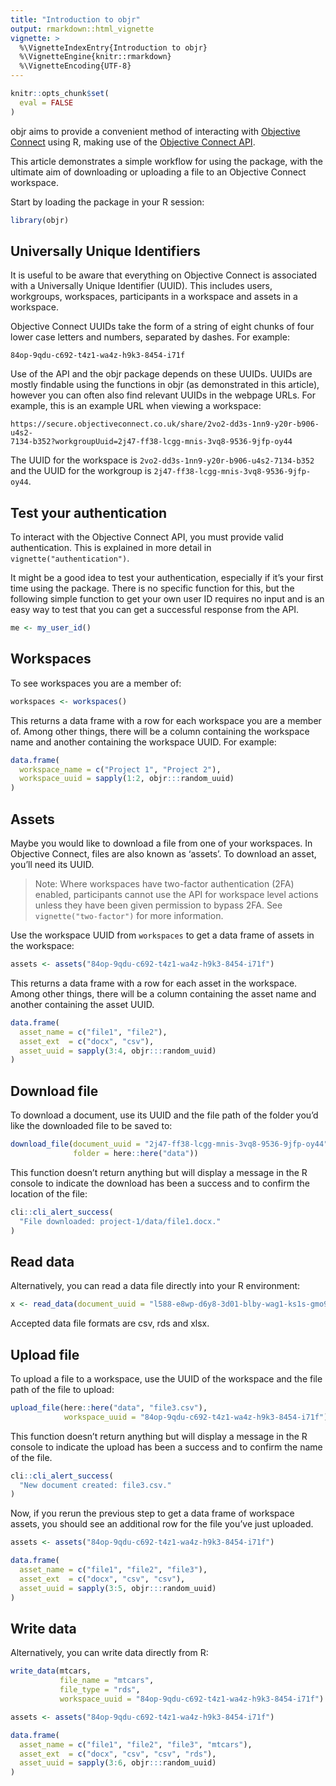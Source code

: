 ```yaml
---
title: "Introduction to objr"
output: rmarkdown::html_vignette
vignette: >
  %\VignetteIndexEntry{Introduction to objr}
  %\VignetteEngine{knitr::rmarkdown}
  %\VignetteEncoding{UTF-8}
---
```


```r
knitr::opts_chunk$set(
  eval = FALSE
)
```

objr aims to provide a convenient method of interacting with [Objective Connect](https://secure.objectiveconnect.co.uk) using R, making use of the [Objective Connect API](https://secure.objectiveconnect.co.uk/publicapi/1/swagger-ui/index.html).

This article demonstrates a simple workflow for using the package, with the ultimate aim of downloading or uploading a file to an Objective Connect workspace.

Start by loading the package in your R session:

```r
library(objr)
```


## Universally Unique Identifiers

It is useful to be aware that everything on Objective Connect is associated with a Universally Unique Identifier (UUID). This includes users, workgroups, workspaces, participants in a workspace and assets in a workspace. 

Objective Connect UUIDs take the form of a string of eight chunks of four lower case letters and numbers, separated by dashes. For example: 

``` 
84op-9qdu-c692-t4z1-wa4z-h9k3-8454-i71f
```

Use of the API and the objr package depends on these UUIDs. UUIDs are mostly findable using the functions in objr (as demonstrated in this article), however you can often also find relevant UUIDs in the webpage URLs. For example, this is an example URL when viewing a workspace:

```
https://secure.objectiveconnect.co.uk/share/2vo2-dd3s-1nn9-y20r-b906-u4s2-
7134-b352?workgroupUuid=2j47-ff38-lcgg-mnis-3vq8-9536-9jfp-oy44
```

The UUID for the workspace is `2vo2-dd3s-1nn9-y20r-b906-u4s2-7134-b352` and the UUID for the workgroup is `2j47-ff38-lcgg-mnis-3vq8-9536-9jfp-oy44`.


## Test your authentication

To interact with the Objective Connect API, you must provide valid authentication. This is explained in more detail in `vignette("authentication")`.

It might be a good idea to test your authentication, especially if it's your first time using the package. There is no specific function for this, but the following simple function to get your own user ID requires no input and is an easy way to test that you can get a successful response from the API.

```r
me <- my_user_id()
```


## Workspaces

To see workspaces you are a member of:

```r
workspaces <- workspaces()
```

This returns a data frame with a row for each workspace you are a member of. Among other things, there will be a column containing the workspace name and another containing the workspace UUID. For example:

```r
data.frame(
  workspace_name = c("Project 1", "Project 2"),
  workspace_uuid = sapply(1:2, objr:::random_uuid)
)
```


## Assets

Maybe you would like to download a file from one of your workspaces. In Objective Connect, files are also known as 'assets'. To download an asset, you'll need its UUID.

> Note: Where workspaces have two-factor authentication (2FA) enabled, participants cannot use the API for workspace level actions unless they have been given permission to bypass 2FA. See `vignette("two-factor")` for more information.

Use the workspace UUID from `workspaces` to get a data frame of assets in the workspace:

```r
assets <- assets("84op-9qdu-c692-t4z1-wa4z-h9k3-8454-i71f")
```

This returns a data frame with a row for each asset in the workspace. Among other things, there will be a column containing the asset name and another containing the asset UUID.

```r
data.frame(
  asset_name = c("file1", "file2"),
  asset_ext  = c("docx", "csv"),
  asset_uuid = sapply(3:4, objr:::random_uuid)
)
```


## Download file

To download a document, use its UUID and the file path of the folder you'd like the downloaded file to be saved to:

```r
download_file(document_uuid = "2j47-ff38-lcgg-mnis-3vq8-9536-9jfp-oy44",
              folder = here::here("data"))
```

This function doesn't return anything but will display a message in the R console to indicate the download has been a success and to confirm the location of the file:

```r
cli::cli_alert_success(
  "File downloaded: project-1/data/file1.docx."
)
```


## Read data

Alternatively, you can read a data file directly into your R environment:

```r
x <- read_data(document_uuid = "l588-e8wp-d6y8-3d01-blby-wag1-ks1s-gmo9")
```

Accepted data file formats are csv, rds and xlsx. 


## Upload file

To upload a file to a workspace, use the UUID of the workspace and the file path of the file to upload:

```r
upload_file(here::here("data", "file3.csv"),
            workspace_uuid = "84op-9qdu-c692-t4z1-wa4z-h9k3-8454-i71f")
```

This function doesn't return anything but will display a message in the R console to indicate the upload has been a success and to confirm the name of the file.

```r
cli::cli_alert_success(
  "New document created: file3.csv."
)
```

Now, if you rerun the previous step to get a data frame of workspace assets, you should see an additional row for the file you've just uploaded.

```r
assets <- assets("84op-9qdu-c692-t4z1-wa4z-h9k3-8454-i71f")
```

```r
data.frame(
  asset_name = c("file1", "file2", "file3"),
  asset_ext  = c("docx", "csv", "csv"),
  asset_uuid = sapply(3:5, objr:::random_uuid)
)
```


## Write data

Alternatively, you can write data directly from R:

```r
write_data(mtcars,
           file_name = "mtcars",
           file_type = "rds",
           workspace_uuid = "84op-9qdu-c692-t4z1-wa4z-h9k3-8454-i71f")
```

```r
assets <- assets("84op-9qdu-c692-t4z1-wa4z-h9k3-8454-i71f")
```

```r
data.frame(
  asset_name = c("file1", "file2", "file3", "mtcars"),
  asset_ext  = c("docx", "csv", "csv", "rds"),
  asset_uuid = sapply(3:6, objr:::random_uuid)
)
```
